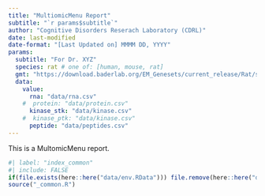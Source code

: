```yaml
---
title: "MultiomicMenu Report"
subtitle: "`r params$subtitle`"
author: "Cognitive Disorders Reserach Laboratory (CDRL)"
date: last-modified
date-format: "[Last Updated on] MMMM DD, YYYY"
params:
  subtitle: "For Dr. XYZ"
  species: rat # one of: [human, mouse, rat]
  gmt: "https://download.baderlab.org/EM_Genesets/current_release/Rat/symbol/GO/Rat_GOALL_with_GO_iea_July_01_2024_symbol.gmt"
  data:
    value:
      rna: "data/rna.csv"
    #  protein: "data/protein.csv"
      kinase_stk: "data/kinase.csv"
    #  kinase_ptk: "data/kinase.csv"
      peptide: "data/peptides.csv"
---
```


This is a MultomicMenu report.

```r
#| label: "index_common"
#| include: FALSE
if(file.exists(here::here("data/env.RData"))) file.remove(here::here("data/env.RData")) # Delete old environment on run
source("_common.R")
```